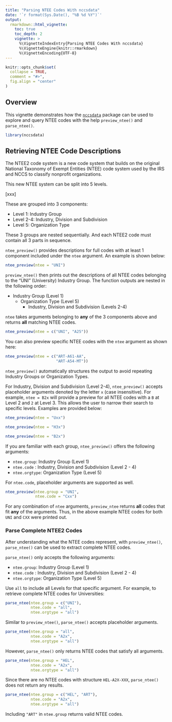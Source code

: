 ```yaml
---
title: "Parsing NTEE Codes With nccsdata"
date: '`r format(Sys.Date(), "%B %d %Y")`'
output:
  rmarkdown::html_vignette:
    toc: true
    toc_depth: 2
    vignette: >
      %\VignetteIndexEntry{Parsing NTEE Codes With nccsdata}
      %\VignetteEngine{knitr::rmarkdown}
      %\VignetteEncoding{UTF-8}
---
```


```r
knitr::opts_chunk$set(
  collapse = TRUE,
  comment = "#>",
  fig.align = "center"
)
```

## Overview

This vignette demonstrates how the [`nccsdata`](https://urbaninstitute.github.io/nccsdata/) package can be used to
explore and query NTEE codes with the help `preview_ntee()` and `parse_ntee()`.

```r
library(nccsdata)
```

## Retrieving NTEE Code Descriptions

The NTEE2 code system is a new code system that builds on the original National
Taxonomy of Exempt Entities (NTEE) code system used by the IRS and NCCS to
classify nonprofit organizations.

This new NTEE system can be split into 5 levels.

[xxx]

These are grouped into 3 components:

* Level 1: Industry Group
* Level 2-4: Industry, Division and Subdivision
* Level 5: Organization Type

These 3 groups are nested sequentially. And each NTEE2 code must contain all
3 parts in sequence.

`ntee_preview()` provides descriptions for full codes with at least 1 component
included under the `ntee` argument. An example is shown below:

```r
ntee_preview(ntee = "UNI")
```

`preview_ntee()` then prints out the descriptions of all NTEE codes belonging
to the "UNI" (University) Industry Group. The function outputs are nested in the following order:

+ Industry Group (Level 1)
  + Organization Type (Level 5)
    + Industry, Division and Subdivision (Levels 2-4)
    
`ntee` takes arguments belonging to **any** of the 3 components above and 
returns **all** matching NTEE codes.

```r
ntee_preview(ntee = c("UNI", "A25"))
```

You can also preview specific NTEE codes with the `ntee` argument as shown here:

```r
ntee_preview(ntee = c("ART-A61-AA",
                      "ART-A54-MT"))
```

`ntee_preview()` automatically structures the output to avoid repeating
Industry Groups or Organization Types.


For Industry, Division and Subdivision (Level 2-4), `ntee_preview()` accepts
placeholder arguments denoted by the letter `x` (case insensitive). For example, `ntee = B2x` will provide a preview for all NTEE codes with a `B` at Level 2 
and `2` at Level 3. This allows the user to narrow their search to specific
levels. Examples are provided below:

```r
ntee_preview(ntee = "Uxx")
```

```r
ntee_preview(ntee = "H3x")
```

```r
ntee_preview(ntee = "B2x")
```

If you are familiar with each group, `ntee_preview()` offers the following 
arguments:

* `ntee.group`: Industry Group (Level 1)
* `ntee.code` : Industry, Division and Subdivision (Level 2 - 4)
* `ntee.orgtype`: Organization Type (Level 5)

For `ntee.code`, placeholder arguments are supported as well.

```r
ntee_preview(ntee.group = "UNI",
             ntee.code = "Cxx")
```

For any combination of `ntee` arguments, `preview_ntee` returns **all** codes
that fit **any** of the arguments. Thus, in the above example NTEE codes for both
`UNI` and `CXX` were printed out.

### Parse Complete NTEE2 Codes

After understanding what the NTEE codes represent, with `preview_ntee()`, 
`parse_ntee()` can be used to extract complete NTEE codes.

`parse_ntee()` only accepts the following arguments:

* `ntee.group`: Industry Group (Level 1)
* `ntee.code` : Industry, Division and Subdivision (Level 2 - 4)
* `ntee.orgtype`: Organization Type (Level 5)

Use `all` to include all Levels for that specific argument. For example, to
retrieve complete NTEE codes for Universities:

```r
parse_ntee(ntee.group = c("UNI"),
           ntee.code = "all",
           ntee.orgtype = "all")
```

Similar to `preview_ntee()`, `parse_ntee()` accepts placeholder arguments.

```r
parse_ntee(ntee.group = "all",
           ntee.code = "A2x",
           ntee.orgtype = "all")
```


However, `parse_ntee()` only returns NTEE codes that satisfy all arguments.

```r
parse_ntee(ntee.group = "HEL",
           ntee.code = "A2x",
           ntee.orgtype = "all")
```
Since there are no NTEE codes with structure `HEL-A2X-XXX`, `parse_ntee()` does
not return any results.

```r
parse_ntee(ntee.group = c("HEL", "ART"),
           ntee.code = "A2x",
           ntee.orgtype = "all")
```
Including `"ART"` in `ntee.group` returns valid NTEE codes. 
